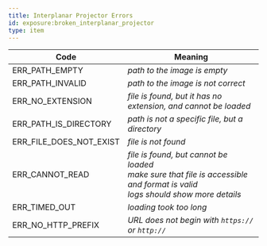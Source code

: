 ```yaml
---
title: Interplanar Projector Errors
id: exposure:broken_interplanar_projector
type: item
---
```


| Code | Meaning |
| - | - |
| ERR_PATH_EMPTY | *path to the image is empty*|
| ERR_PATH_INVALID | *path to the image is not correct*|
| ERR_NO_EXTENSION | *file is found, but it has no extension, and cannot be loaded*|
| ERR_PATH_IS_DIRECTORY | *path is not a specific file, but a directory*|
| ERR_FILE_DOES_NOT_EXIST | *file is not found*|
| ERR_CANNOT_READ | *file is found, but cannot be loaded<br/>make sure that file is accessible and format is valid <br/>logs should show more details*|
| ERR_TIMED_OUT | *loading took too long*|
| ERR_NO_HTTP_PREFIX | *URL does not begin with `https://` or `http://`*|